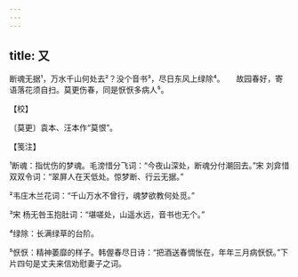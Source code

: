 ```yaml
---
---
---
```

title: 又
---







断魂无据¹，万水千山何处去²？没个音书³，尽日东风上绿除⁴。　　故园春好，寄语落花须自扫。莫更伤春，同是恹恹多病人⁵。





【校】


〔莫更〕袁本、汪本作“莫恨”。





【笺注】


¹断魂：指忧伤的梦魂。毛滂惜分飞词：“今夜山深处，断魂分付潮回去。”宋 刘弇惜双双令词：“翠屏人在天低处。惊梦断、行云无据。”

²韦庄木兰花词：“千山万水不曾行，魂梦欲教何处觅。”

³宋 杨无咎玉抱肚词：“堪嗟处，山遥水远，音书也无个。”

⁴绿除：长满绿草的台阶。

⁵恹恹：精神萎靡的样子。韩偓春尽日诗：“把酒送春惆怅在，年年三月病恹恹。”下片四句是丈夫来信劝慰妻子之词。
